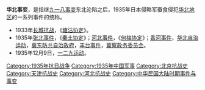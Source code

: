 '''华北事变'''，是指继[[九一八事变|九一八事变]]东北沦陷之后，1935年日本侵略军蚕食侵犯[[华北地区|华北地区]]的一系列事件的统称。

*1933年[[长城抗战|长城抗战]]，《[[塘沽协定|塘沽协定]]》。
*1935年[[张北事件|张北事件]]，《[[秦土协定|秦土协定]]》；[[河北事件|河北事件]]，《[[何梅协定|何梅协定]]》；[[香河事件|香河事件]]，[[华北五省自治|华北自治运动]]，[[冀东防共自治政府|冀东防共自治政府]]，[[丰台事件|丰台事件]]，[[冀察政务委员会|冀察政务委员会]]。
*1935年12月9日，[[一二九运动|一二九运动]]。

{{WWII-stub}}
[[Category:1935年抗日战争|Category:1935年抗日战争]]
[[Category:1935年中国军事|Category:1935年中国军事]]
[[Category:北京抗战史|Category:北京抗战史]]
[[Category:天津抗战史|Category:天津抗战史]]
[[Category:河北抗战史|Category:河北抗战史]]
[[Category:中华民国大陆时期事件与事变|Category:中华民国大陆时期事件与事变]]